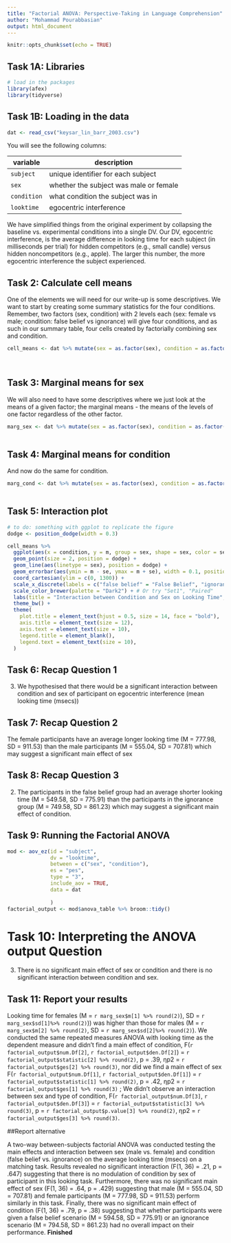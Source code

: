 ---
title: "Factorial ANOVA: Perspective-Taking in Language Comprehension"
author: "Mohammad Pourabbasian"
output: html_document
---

```{r setup, include=FALSE}
knitr::opts_chunk$set(echo = TRUE)
```


## Task 1A: Libraries

```{r t1A, message = FALSE, warning=FALSE}
# load in the packages
library(afex)
library(tidyverse)
```

## Task 1B: Loading in the data

```{r t1B, warning=FALSE, message = FALSE}
dat <- read_csv("keysar_lin_barr_2003.csv")
```

You will see the following columns:

|variable   |description|
|-----------|-----------|
|`subject`  |unique identifier for each subject|
|`sex`      |whether the subject was male or female|
|`condition`|what condition the subject was in|
|`looktime` |egocentric interference|

We have simplified things from the original experiment by collapsing the baseline vs. experimental conditions into a single DV.  Our DV, egocentric interference, is the average difference in looking time for each subject (in milliseconds per trial) for hidden competitors (e.g., small candle) versus hidden noncompetitors (e.g., apple). The larger this number, the more egocentric interference the subject experienced.

## Task 2: Calculate cell means


One of the elements we will need for our write-up is some descriptives. We want to start by creating some summary statistics for the four conditions. Remember, two factors (sex, condition) with 2 levels each (sex: female vs male; condition: false belief vs ignorance) will give four conditions, and as such in our summary table, four cells created by factorially combining sex and condition. 


```{r t2}
cell_means <- dat %>% mutate(sex = as.factor(sex), condition = as.factor(condition)) %>% group_by(sex, condition) %>% summarise(n = n(),
                                                                                                                                m = mean(looktime),
                                                                                                                                sd = sd(looktime), se = sd/sqrt(n))
```

## Task 3: Marginal means for sex

We will also need to have some descriptives where we just look at the means of a given factor; the marginal means - the means of the levels of one factor regardless of the other factor.


```{r t3}
marg_sex <- dat %>% mutate(sex = as.factor(sex), condition = as.factor(condition)) %>% group_by(sex) %>% summarise(m = mean(looktime),
                                                                                                                                sd = sd(looktime))
```

## Task 4: Marginal means for condition

And now do the same for condition. 


```{r t4}
marg_cond <- dat %>% mutate(sex = as.factor(sex), condition = as.factor(condition)) %>% group_by(condition) %>% summarise(m = mean(looktime),
                                                                                                                                sd = sd(looktime))
```

## Task 5: Interaction plot

```{r t5}
# to do: something with ggplot to replicate the figure
dodge <- position_dodge(width = 0.3)

cell_means %>%
  ggplot(aes(x = condition, y = m, group = sex, shape = sex, color = sex)) +
  geom_point(size = 2, position = dodge) +
  geom_line(aes(linetype = sex), position = dodge) +
  geom_errorbar(aes(ymin = m - se, ymax = m + se), width = 0.1, position = dodge) +
  coord_cartesian(ylim = c(0, 1300)) +
  scale_x_discrete(labels = c("false belief" = "False Belief", "ignorance" = "Ignorance")) +
  scale_color_brewer(palette = "Dark2") + # Or try "Set1", "Paired"
  labs(title = "Interaction between Condition and Sex on Looking Time", y = "mean looking time (msecs)") +
  theme_bw() +
  theme(
    plot.title = element_text(hjust = 0.5, size = 14, face = "bold"),
    axis.title = element_text(size = 12),
    axis.text = element_text(size = 10),
    legend.title = element_blank(),
    legend.text = element_text(size = 10),
  )


```

## Task 6: Recap Question 1

3. We hypothesised that there would be a significant interaction between condition and sex of participant on egocentric interference (mean looking time (msecs))

## Task 7: Recap Question 2

The female participants have an average longer looking time (M = 777.98, SD = 911.53) than the male participants (M = 555.04, SD = 707.81) which may suggest a significant main effect of sex

## Task 8: Recap Question 3


2. The participants in the false belief group had an average shorter looking time (M = 549.58, SD = 775.91) than the participants in the ignorance group (M = 749.58, SD = 861.23) which may suggest a significant main effect of condition.


## Task 9: Running the Factorial ANOVA


```{r t9}
mod <- aov_ez(id = "subject",
              dv = "looktime",
              between = c("sex", "condition"),
              es = "pes",
              type = "3",
              include_aov = TRUE,
              data = dat
              
              )
factorial_output <- mod$anova_table %>% broom::tidy()
```

# Task 10: Interpreting the ANOVA output Question


3. There is no significant main effect of sex or condition and there is no significant interaction between condition and sex.


## Task 11: Report your results


Looking time for females (M = `r marg_sex$m[1] %>% round(2)`), SD = `r marg_sex$sd[1]%>% round(2)`)) was higher than those for males (M = `r marg_sex$m[2] %>% round(2)`, SD = `r marg_sex$sd[2]%>% round(2)`).
We conducted the same repeated measures ANOVA with looking time as the dependent measure and didn't find a main effect of condition, F(`r factorial_output$num.Df[2]`, `r factorial_output$den.Df[2]`) = `r factorial_output$statistic[2] %>% round(2)`, p = .39, ηp2 = `r factorial_output$ges[2] %>% round(3)`, nor did we find a main effect of sex F(`r factorial_output$num.Df[1]`, `r factorial_output$den.Df[1]`) = `r factorial_output$statistic[1] %>% round(2)`, p = .42, ηp2 = `r factorial_output$ges[1] %>% round(3)` ; We didn't observe an interaction between sex and type of condition, F(`r factorial_output$num.Df[3]`, `r factorial_output$den.Df[3]`) = `r factorial_output$statistic[3] %>% round(3)`, p = `r factorial_output$p.value[3] %>% round(2)`, ηp2 = `r factorial_output$ges[3] %>% round(3)`. 

##Report alternative  

  A two-way between-subjects factorial ANOVA was conducted testing the main effects and interaction between sex (male vs. female) and condition (false belief vs. ignorance) on the average looking time (msecs) on a matching task. Results revealed no significant interaction (F(1, 36) = .21, p = .647) suggesting that there is no modulation of condition by sex of participant in this looking task. Furthermore, there was no significant main effect of sex (F(1, 36) = .64, p = .429) suggesting that male (M = 555.04, SD = 707.81) and female participants (M = 777.98, SD = 911.53) perform similarly in this task. Finally, there was no significant main effect of condition (F(1, 36) = .79, p = .38) suggesting that whether participants were given a false belief scenario (M = 594.58, SD = 775.91) or an ignorance scenario (M = 794.58, SD = 861.23) had no overall impact on their performance.
**Finished**
